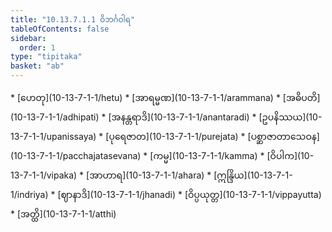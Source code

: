 ```yaml
---
title: "10.13.7.1.1 ဝိဘင်္ဂဝါရ"
tableOfContents: false
sidebar:
  order: 1
type: "tipitaka"
basket: "ab"
---
```



<DynamicBreadcrumb />



<TableOfContents>
* [ဟေတု](10-13-7-1-1/hetu)
* [အာရမ္မဏ](10-13-7-1-1/arammana)
* [အဓိပတိ](10-13-7-1-1/adhipati)
* [အနန္တရာဒိ](10-13-7-1-1/anantaradi)
* [ဥပနိဿယ](10-13-7-1-1/upanissaya)
* [ပုရေဇာတ](10-13-7-1-1/purejata)
* [ပစ္ဆာဇာတာသေဝန](10-13-7-1-1/pacchajatasevana)
* [ကမ္မ](10-13-7-1-1/kamma)
* [ဝိပါက](10-13-7-1-1/vipaka)
* [အာဟာရ](10-13-7-1-1/ahara)
* [ဣန္ဒြိယ](10-13-7-1-1/indriya)
* [ဈာနာဒိ](10-13-7-1-1/jhanadi)
* [ဝိပ္ပယုတ္တ](10-13-7-1-1/vippayutta)
* [အတ္ထိ](10-13-7-1-1/atthi)
</TableOfContents>